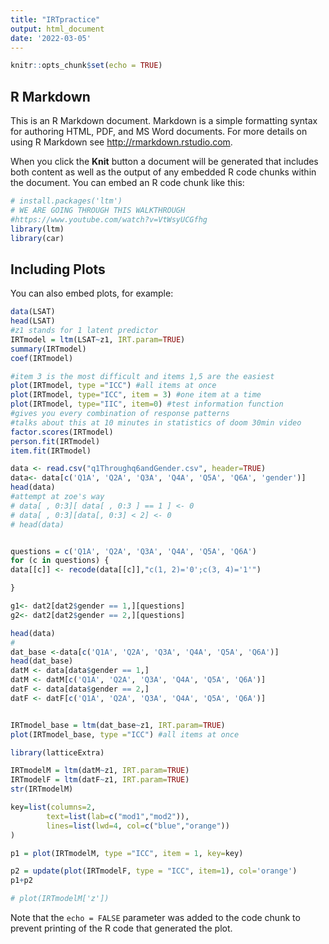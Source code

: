 ---
title: "IRTpractice"
output: html_document
date: '2022-03-05'
---

```{r setup, include=FALSE}
knitr::opts_chunk$set(echo = TRUE)
```

## R Markdown

This is an R Markdown document. Markdown is a simple formatting syntax for authoring HTML, PDF, and MS Word documents. For more details on using R Markdown see <http://rmarkdown.rstudio.com>.

When you click the **Knit** button a document will be generated that includes both content as well as the output of any embedded R code chunks within the document. You can embed an R code chunk like this:

```{r}
# install.packages('ltm')
# WE ARE GOING THROUGH THIS WALKTHROUGH
#https://www.youtube.com/watch?v=VtWsyUCGfhg
library(ltm)
library(car)

```

## Including Plots

You can also embed plots, for example:

```{r pressure, echo=FALSE}
data(LSAT)
head(LSAT)
#z1 stands for 1 latent predictor
IRTmodel = ltm(LSAT~z1, IRT.param=TRUE)
summary(IRTmodel)
coef(IRTmodel)


```

```{r}

#item 3 is the most difficult and items 1,5 are the easiest
plot(IRTmodel, type ="ICC") #all items at once
plot(IRTmodel, type="ICC", item = 3) #one item at a time
plot(IRTmodel, type="IIC", item=0) #test information function
#gives you every combination of response patterns
#talks about this at 10 minutes in statistics of doom 30min video
factor.scores(IRTmodel)
person.fit(IRTmodel)
item.fit(IRTmodel)

```


```{r}
data <- read.csv("q1Throughq6andGender.csv", header=TRUE) 
data<- data[c('Q1A', 'Q2A', 'Q3A', 'Q4A', 'Q5A', 'Q6A', 'gender')]
head(data)
#attempt at zoe's way
# data[ , 0:3][ data[ , 0:3 ] == 1 ] <- 0
# data[ , 0:3][data[, 0:3] < 2] <- 0
# head(data)


questions = c('Q1A', 'Q2A', 'Q3A', 'Q4A', 'Q5A', 'Q6A')
for (c in questions) {
data[[c]] <- recode(data[[c]],"c(1, 2)='0';c(3, 4)='1'")

}

g1<- dat2[dat2$gender == 1,][questions]
g2<- dat2[dat2$gender == 2,][questions]

head(data)
# 
dat_base <-data[c('Q1A', 'Q2A', 'Q3A', 'Q4A', 'Q5A', 'Q6A')]
head(dat_base)
datM <- data[data$gender == 1,]
datM <- datM[c('Q1A', 'Q2A', 'Q3A', 'Q4A', 'Q5A', 'Q6A')]
datF <- data[data$gender == 2,]
datF <- datF[c('Q1A', 'Q2A', 'Q3A', 'Q4A', 'Q5A', 'Q6A')]



```
```{r}
IRTmodel_base = ltm(dat_base~z1, IRT.param=TRUE)
plot(IRTmodel_base, type ="ICC") #all items at once


```

```{r}
library(latticeExtra)

IRTmodelM = ltm(datM~z1, IRT.param=TRUE)
IRTmodelF = ltm(datF~z1, IRT.param=TRUE)
str(IRTmodelM)

key=list(columns=2, 
        text=list(lab=c("mod1","mod2")), 
        lines=list(lwd=4, col=c("blue","orange"))
)

p1 = plot(IRTmodelM, type ="ICC", item = 1, key=key)

p2 = update(plot(IRTmodelF, type = "ICC", item=1), col='orange')
p1+p2

# plot(IRTmodelM['z'])
```

Note that the `echo = FALSE` parameter was added to the code chunk to prevent printing of the R code that generated the plot.

